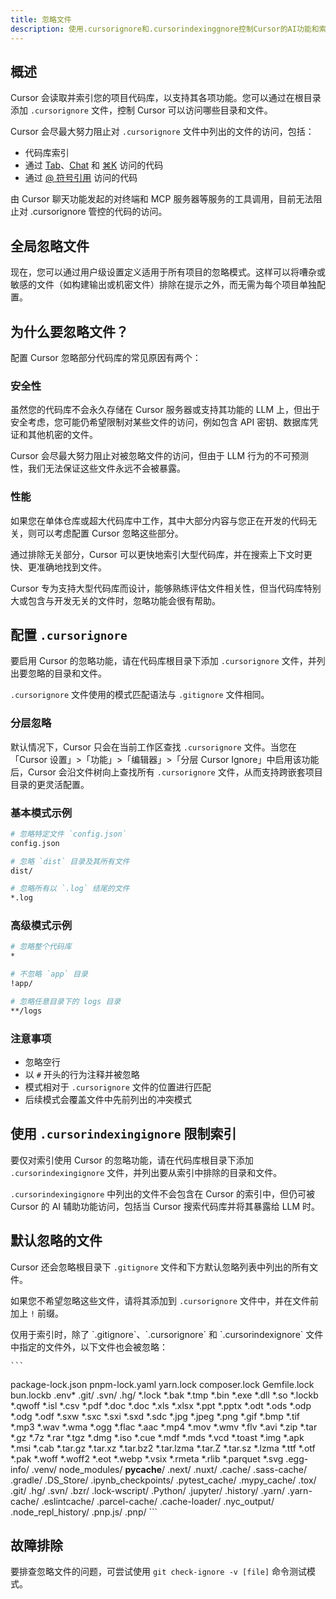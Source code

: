 ```yaml
---
title: 忽略文件
description: 使用.cursorignore和.cursorindexinggnore控制Cursor的AI功能和索引可以访问哪些文件
---
```


概述
----

Cursor 会读取并索引您的项目代码库，以支持其各项功能。您可以通过在根目录添加 `.cursorignore` 文件，控制 Cursor 可以访问哪些目录和文件。

Cursor 会尽最大努力阻止对 `.cursorignore` 文件中列出的文件的访问，包括：

* 代码库索引
* 通过 [Tab](https://docs.cursor.com/tab/overview)、[Chat](https://docs.cursor.com/chat/overview) 和 [⌘K](https://docs.cursor.com/cmdk/overview) 访问的代码
* 通过 [@ 符号引用](https://docs.cursor.com/context/@-symbols/overview) 访问的代码

<Callout type="warn" >
由 Cursor 聊天功能发起的对终端和 MCP 服务器等服务的工具调用，目前无法阻止对 .cursorignore 管控的代码的访问。
</Callout>

全局忽略文件
------------

现在，您可以通过用户级设置定义适用于所有项目的忽略模式。这样可以将嘈杂或敏感的文件（如构建输出或机密文件）排除在提示之外，而无需为每个项目单独配置。
 

为什么要忽略文件？
------------------

配置 Cursor 忽略部分代码库的常见原因有两个：

### 安全性

虽然您的代码库不会永久存储在 Cursor 服务器或支持其功能的 LLM 上，但出于安全考虑，您可能仍希望限制对某些文件的访问，例如包含 API 密钥、数据库凭证和其他机密的文件。

Cursor 会尽最大努力阻止对被忽略文件的访问，但由于 LLM 行为的不可预测性，我们无法保证这些文件永远不会被暴露。

### 性能

如果您在单体仓库或超大代码库中工作，其中大部分内容与您正在开发的代码无关，则可以考虑配置 Cursor 忽略这些部分。

通过排除无关部分，Cursor 可以更快地索引大型代码库，并在搜索上下文时更快、更准确地找到文件。

Cursor 专为支持大型代码库而设计，能够熟练评估文件相关性，但当代码库特别大或包含与开发无关的文件时，忽略功能会很有帮助。

## 配置 `.cursorignore`

要启用 Cursor 的忽略功能，请在代码库根目录下添加 `.cursorignore` 文件，并列出要忽略的目录和文件。

`.cursorignore` 文件使用的模式匹配语法与 `.gitignore` 文件相同。

### 分层忽略

默认情况下，Cursor 只会在当前工作区查找 `.cursorignore` 文件。当您在「Cursor 设置」>「功能」>「编辑器」>「分层 Cursor Ignore」中启用该功能后，Cursor 会沿文件树向上查找所有 `.cursorignore` 文件，从而支持跨嵌套项目目录的更灵活配置。

### 基本模式示例

```bash
# 忽略特定文件 `config.json`
config.json

# 忽略 `dist` 目录及其所有文件
dist/

# 忽略所有以 `.log` 结尾的文件
*.log
```

### 高级模式示例

```bash
# 忽略整个代码库
*

# 不忽略 `app` 目录
!app/

# 忽略任意目录下的 logs 目录
**/logs
```

### 注意事项

*   忽略空行
*   以 `#` 开头的行为注释并被忽略
*   模式相对于 `.cursorignore` 文件的位置进行匹配
*   后续模式会覆盖文件中先前列出的冲突模式

使用 `.cursorindexingignore` 限制索引
-------------------------------------

要仅对索引使用 Cursor 的忽略功能，请在代码库根目录下添加 `.cursorindexingignore` 文件，并列出要从索引中排除的目录和文件。

`.cursorindexingignore` 中列出的文件不会包含在 Cursor 的索引中，但仍可被 Cursor 的 AI 辅助功能访问，包括当 Cursor 搜索代码库并将其暴露给 LLM 时。

默认忽略的文件
----------------

Cursor 还会忽略根目录下 `.gitignore` 文件和下方默认忽略列表中列出的所有文件。

如果您不希望忽略这些文件，请将其添加到 `.cursorignore` 文件中，并在文件前加上 `!` 前缀。

<Accordions>
  <Accordion title="默认忽略列表">
    仅用于索引时，除了 `.gitignore`、`.cursorignore` 和 `.cursorindexignore` 文件中指定的文件外，以下文件也会被忽略：

    ```
   package-lock.json
    pnpm-lock.yaml
    yarn.lock
    composer.lock
    Gemfile.lock
    bun.lockb
    .env*
    .git/
    .svn/
    .hg/
    *.lock
    *.bak
    *.tmp
    *.bin
    *.exe
    *.dll
    *.so
    *.lockb
    *.qwoff
    *.isl
    *.csv
    *.pdf
    *.doc
    *.doc
    *.xls
    *.xlsx
    *.ppt
    *.pptx
    *.odt
    *.ods
    *.odp
    *.odg
    *.odf
    *.sxw
    *.sxc
    *.sxi
    *.sxd
    *.sdc
    *.jpg
    *.jpeg
    *.png
    *.gif
    *.bmp
    *.tif
    *.mp3
    *.wav
    *.wma
    *.ogg
    *.flac
    *.aac
    *.mp4
    *.mov
    *.wmv
    *.flv
    *.avi
    *.zip
    *.tar
    *.gz
    *.7z
    *.rar
    *.tgz
    *.dmg
    *.iso
    *.cue
    *.mdf
    *.mds
    *.vcd
    *.toast
    *.img
    *.apk
    *.msi
    *.cab
    *.tar.gz
    *.tar.xz
    *.tar.bz2
    *.tar.lzma
    *.tar.Z
    *.tar.sz
    *.lzma
    *.ttf
    *.otf
    *.pak
    *.woff
    *.woff2
    *.eot
    *.webp
    *.vsix
    *.rmeta
    *.rlib
    *.parquet
    *.svg
    .egg-info/
    .venv/
    node_modules/
    __pycache__/
    .next/
    .nuxt/
    .cache/
    .sass-cache/
    .gradle/
    .DS_Store/
    .ipynb_checkpoints/
    .pytest_cache/
    .mypy_cache/
    .tox/
    .git/
    .hg/
    .svn/
    .bzr/
    .lock-wscript/
    .Python/
    .jupyter/
    .history/
    .yarn/
    .yarn-cache/
    .eslintcache/
    .parcel-cache/
    .cache-loader/
    .nyc_output/
    .node_repl_history/
    .pnp.js/
    .pnp/
    ```
  </Accordion>
</Accordions>

故障排除
--------

要排查忽略文件的问题，可尝试使用 `git check-ignore -v [file]` 命令测试模式。